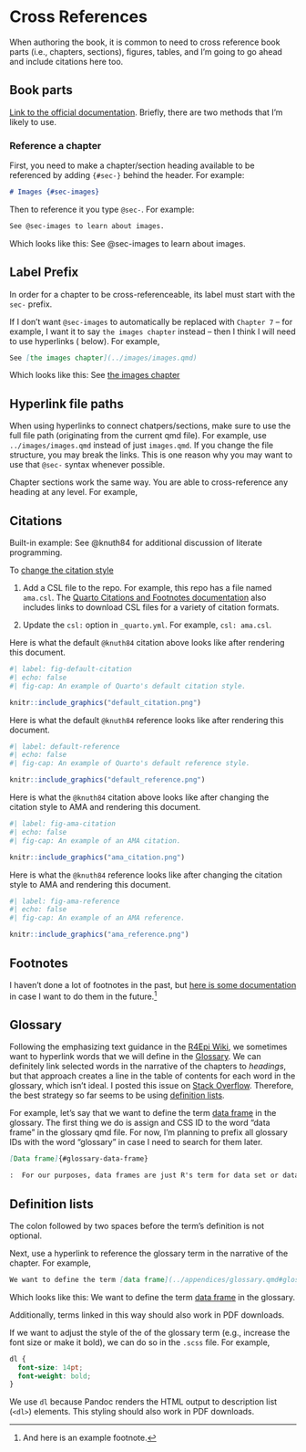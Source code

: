 # Cross References {#sec-crossrefs}

When authoring the book, it is common to need to cross reference book parts (i.e., chapters, sections), figures, tables, and I'm going to go ahead and include citations here too.

## Book parts

[Link to the official documentation](https://quarto.org/docs/books/book-crossrefs.html). Briefly, there are two methods that I'm likely to use.

### Reference a chapter

First, you need to make a chapter/section heading available to be referenced by adding `{#sec-}` behind the header.  For example:

````markdown
# Images {#sec-images}
````

Then to reference it you type `@sec-`. For example:

````markdown
See @sec-images to learn about images.
````

Which looks like this: See @sec-images to learn about images.

::: callout-important
## Label Prefix

In order for a chapter to be cross-referenceable, its label must start with the `sec-` prefix.
:::

If I don't want `@sec-images` to automatically be replaced with `Chapter 7` -- for example, I want it to say `the images chapter` instead -- then I think I will need to use hyperlinks ( below). For example,

````markdown
See [the images chapter](../images/images.qmd)
````

Which looks like this: See [the images chapter](../images/images.qmd)

::: callout-important
## Hyperlink file paths

When using hyperlinks to connect chatpers/sections, make sure to use the full file path (originating from the current qmd file). For example, use `../images/images.qmd` instead of just `images.qmd`. If you change the file structure, you may break the links. This is one reason why you may want to use that `@sec-` syntax whenever possible.
:::

Chapter sections work the same way. You are able to cross-reference any heading at any level. For example, 

## Citations

Built-in example: See @knuth84 for additional discussion of literate programming.

To [change the citation style](https://quarto.org/docs/authoring/footnotes-and-citations.html)

1. Add a CSL file to the repo. For example, this repo has a file named `ama.csl`. The [Quarto Citations and Footnotes documentation](https://quarto.org/docs/authoring/footnotes-and-citations.html) also includes links to download CSL files for a variety of citation formats.

2. Update the `csl:` option in `_quarto.yml`. For example, `csl: ama.csl`.

Here is what the default `@knuth84` citation above looks like after rendering this document.

```r
#| label: fig-default-citation
#| echo: false
#| fig-cap: An example of Quarto's default citation style.

knitr::include_graphics("default_citation.png")
```

Here is what the default `@knuth84` reference looks like after rendering this document.

```r
#| label: default-reference
#| echo: false
#| fig-cap: An example of Quarto's default reference style.

knitr::include_graphics("default_reference.png")
```

Here is what the `@knuth84` citation above looks like after changing the citation style to AMA and rendering this document.

```r
#| label: fig-ama-citation
#| echo: false
#| fig-cap: An example of an AMA citation.

knitr::include_graphics("ama_citation.png")
```

Here is what the `@knuth84` reference looks like after changing the citation style to AMA and rendering this document.

```r
#| label: fig-ama-reference
#| echo: false
#| fig-cap: An example of an AMA reference.

knitr::include_graphics("ama_reference.png")
```

## Footnotes

I haven't done a lot of footnotes in the past, but [here is some documentation](https://quarto.org/docs/authoring/footnotes-and-citations.html#footnotes) in case I want to do them in the future.^[And here is an example footnote.]

## Glossary

Following the emphasizing text guidance in the [R4Epi Wiki](https://github.com/brad-cannell/r4epi/wiki/Emphasizing-Text), we sometimes want to hyperlink words that we will define in the [Glossary](../appendices/glossary.qmd). We can definitely link selected words in the narrative of the chapters to _headings_, but that approach creates a line in the table of contents for each word in the glossary, which isn't ideal. I posted this issue on [Stack Overflow](https://stackoverflow.com/questions/76691907/quarto-link-a-word-in-one-qmd-document-to-a-word-in-a-different-qmd-document/76719362#76719362). Therefore, the best strategy so far seems to be using [definition lists](https://pandoc.org/MANUAL.html#definition-lists). 

For example, let's say that we want to define the term [data frame](../appendices/glossary.qmd) in the glossary. The first thing we do is assign and CSS ID to the word "data frame" in the glossary qmd file. For now, I'm planning to prefix all glossary IDs with the word "glossary" in case I need to search for them later. 

````markdown
[Data frame]{#glossary-data-frame} 

:  For our purposes, data frames are just R's term for data set or data table. Data frames are made up of columns (variables) and rows (observations). In R, all columns of a data frame must have the same length.
````

::: callout-important
## Definition lists

The colon followed by two spaces before the term's definition is not optional. 
:::

Next, use a hyperlink to reference the glossary term in the narrative of the chapter. For example, 

````markdown
We want to define the term [data frame](../appendices/glossary.qmd#glossary-data-frame) in the glossary.
````

Which looks like this: We want to define the term [data frame](../appendices/glossary.qmd#glossary-data-frame) in the glossary.

Additionally, terms linked in this way should also work in PDF downloads.

If we want to adjust the style of the of the glossary term (e.g., increase the font size or make it bold), we can do so in the `.scss` file. For example,

````css
dl {
  font-size: 14pt;
  font-weight: bold;
}
````

We use `dl` because  Pandoc renders the HTML output to description list (`<dl>`) elements. This styling should also work in PDF downloads.
